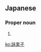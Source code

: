 ==Japanese==
{{ja-kanjitab|詠|実|子}}

===Proper noun===
{{ja-pos|proper|えみこ}}

# {{given name|female|lang=ja|sort=えみこ}}

[[ko:詠実子]]